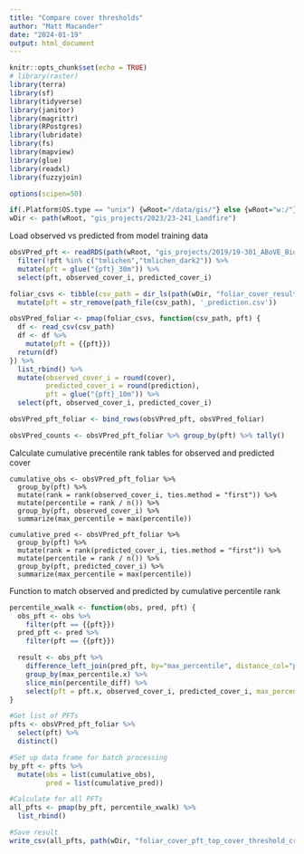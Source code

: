 ```yaml
---
title: "Compare cover thresholds"
author: "Matt Macander"
date: "2024-01-19"
output: html_document
---
```


```r
knitr::opts_chunk$set(echo = TRUE)
# library(raster)
library(terra)
library(sf)
library(tidyverse)
library(janitor)
library(magrittr)
library(RPostgres)
library(lubridate)
library(fs)
library(mapview)
library(glue)
library(readxl)
library(fuzzyjoin)

options(scipen=50)

if(.Platform$OS.type == "unix") {wRoot="/data/gis/"} else {wRoot="w:/"}
wDir <- path(wRoot, "gis_projects/2023/23-241_Landfire")

```

Load observed vs predicted from model training data
```r
obsVPred_pft <- readRDS(path(wRoot, "gis_projects/2019/19-301_ABoVE_Biome_Shift/manuscript/pft_modeling_2021/model_assessment/allObsVPred_20220104.rds")) %>%
  filter(!pft %in% c("tmlichen","tmlichen_dark2")) %>%
  mutate(pft = glue("{pft}_30m")) %>%
  select(pft, observed_cover_i, predicted_cover_i)

foliar_csvs <- tibble(csv_path = dir_ls(path(wDir, "foliar_cover_results"), glob="*.csv")) %>%
  mutate(pft = str_remove(path_file(csv_path), '_prediction.csv'))

obsVPred_foliar <- pmap(foliar_csvs, function(csv_path, pft) {
  df <- read_csv(csv_path)
  df <- df %>%
    mutate(pft = {{pft}})
  return(df)
}) %>%
  list_rbind() %>%
  mutate(observed_cover_i = round(cover),
         predicted_cover_i = round(prediction),
         pft = glue("{pft}_10m")) %>%
  select(pft, observed_cover_i, predicted_cover_i)

obsVPred_pft_foliar <- bind_rows(obsVPred_pft, obsVPred_foliar)

obsVPred_counts <- obsVPred_pft_foliar %>% group_by(pft) %>% tally()

```

Calculate cumulative precentile rank tables for observed and predicted cover
```all
cumulative_obs <- obsVPred_pft_foliar %>%
  group_by(pft) %>%
  mutate(rank = rank(observed_cover_i, ties.method = "first")) %>%
  mutate(percentile = rank / n()) %>%
  group_by(pft, observed_cover_i) %>%
  summarize(max_percentile = max(percentile))

cumulative_pred <- obsVPred_pft_foliar %>%
  group_by(pft) %>%
  mutate(rank = rank(predicted_cover_i, ties.method = "first")) %>%
  mutate(percentile = rank / n()) %>%
  group_by(pft, predicted_cover_i) %>%
  summarize(max_percentile = max(percentile))

```

Function to match observed and predicted by cumulative percentile rank
```r
percentile_xwalk <- function(obs, pred, pft) {
  obs_pft <- obs %>%
    filter(pft == {{pft}})
  pred_pft <- pred %>%
    filter(pft == {{pft}})

  result <- obs_pft %>%
    difference_left_join(pred_pft, by="max_percentile", distance_col="percentile_diff") %>%
    group_by(max_percentile.x) %>%
    slice_min(percentile_diff) %>%
    select(pft = pft.x, observed_cover_i, predicted_cover_i, max_percentile_obs = max_percentile.x, max_percentile_pred = max_percentile.y, percentile_diff)
}

```


```r
#Get list of PFTs
pfts <- obsVPred_pft_foliar %>%
  select(pft) %>%
  distinct()

#Set up data frame for batch processing
by_pft <- pfts %>%
  mutate(obs = list(cumulative_obs),
         pred = list(cumulative_pred))

#Calculate for all PFTs
all_pfts <- pmap(by_pft, percentile_xwalk) %>%
  list_rbind()

#Save result
write_csv(all_pfts, path(wDir, "foliar_cover_pft_top_cover_threshold_crosswalk_obs_v_pred.csv"))
```
